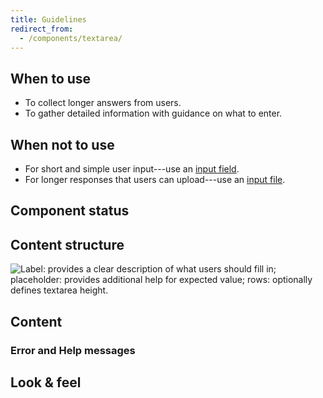 ```yaml
---
title: Guidelines
redirect_from:
  - /components/textarea/
---
```



<ReactExample exampleId="Textarea-default" />

## When to use

- To collect longer answers from users.
- To gather detailed information with guidance on what to enter.

## When not to use

- For short and simple user input---use an [input field](/components/input/inputfield/).
- For longer responses that users can upload---use an [input file](/components/input/inputfile/).

## Component status

<ComponentStatus component="Textarea" />

## Content structure

![Label: provides a clear description of what users should fill in; placeholder: provides additional help for expected value; rows: optionally defines textarea height.](fileId:4QJZqvBvRrLu6t9mwObCkA;nodeId:171%3A1252)

## Content

<InputLabelsSnippet />

<InputHelpErrorSnippet />

### Error and Help messages

<ReactExample exampleId="Textarea-states" />

<InputPlaceholderSnippet />

## Look & feel

<InputBackgroundLinkSnippet />
